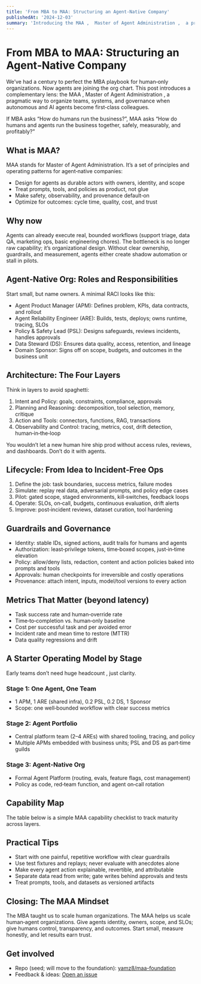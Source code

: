 ```yaml
---
title: 'From MBA to MAA: Structuring an Agent‑Native Company'
publishedAt: '2024-12-03'
summary: 'Introducing the MAA ,  Master of Agent Administration ,  a practical playbook to design orgs, systems, and governance for autonomous and AI agents.'
---
```


# From MBA to MAA: Structuring an Agent‑Native Company

We’ve had a century to perfect the MBA playbook for human‑only organizations. Now agents are joining the org chart. This post introduces a complementary lens: the MAA ,  Master of Agent Administration ,  a pragmatic way to organize teams, systems, and governance when autonomous and AI agents become first‑class colleagues.

If MBA asks “How do humans run the business?”, MAA asks “How do humans and agents run the business together, safely, measurably, and profitably?”

## What is MAA?

MAA stands for Master of Agent Administration. It’s a set of principles and operating patterns for agent‑native companies:

- Design for agents as durable actors with owners, identity, and scope
- Treat prompts, tools, and policies as product, not glue
- Make safety, observability, and provenance default‑on
- Optimize for outcomes: cycle time, quality, cost, and trust

## Why now

Agents can already execute real, bounded workflows (support triage, data QA, marketing ops, basic engineering chores). The bottleneck is no longer raw capability; it’s organizational design. Without clear ownership, guardrails, and measurement, agents either create shadow automation or stall in pilots.

## Agent‑Native Org: Roles and Responsibilities

Start small, but name owners. A minimal RACI looks like this:

- Agent Product Manager (APM): Defines problem, KPIs, data contracts, and rollout
- Agent Reliability Engineer (ARE): Builds, tests, deploys; owns runtime, tracing, SLOs
- Policy & Safety Lead (PSL): Designs safeguards, reviews incidents, handles approvals
- Data Steward (DS): Ensures data quality, access, retention, and lineage
- Domain Sponsor: Signs off on scope, budgets, and outcomes in the business unit

## Architecture: The Four Layers

Think in layers to avoid spaghetti:

1. Intent and Policy: goals, constraints, compliance, approvals
2. Planning and Reasoning: decomposition, tool selection, memory, critique
3. Action and Tools: connectors, functions, RAG, transactions
4. Observability and Control: tracing, metrics, cost, drift detection, human‑in‑the‑loop

You wouldn’t let a new human hire ship prod without access rules, reviews, and dashboards. Don’t do it with agents.

## Lifecycle: From Idea to Incident‑Free Ops

1. Define the job: task boundaries, success metrics, failure modes
2. Simulate: replay real data, adversarial prompts, and policy edge cases
3. Pilot: gated scope, staged environments, kill‑switches, feedback loops
4. Operate: SLOs, on‑call, budgets, continuous evaluation, drift alerts
5. Improve: post‑incident reviews, dataset curation, tool hardening

## Guardrails and Governance

- Identity: stable IDs, signed actions, audit trails for humans and agents
- Authorization: least‑privilege tokens, time‑boxed scopes, just‑in‑time elevation
- Policy: allow/deny lists, redaction, content and action policies baked into prompts and tools
- Approvals: human checkpoints for irreversible and costly operations
- Provenance: attach intent, inputs, model/tool versions to every action

## Metrics That Matter (beyond latency)

- Task success rate and human‑override rate
- Time‑to‑completion vs. human‑only baseline
- Cost per successful task and per avoided error
- Incident rate and mean time to restore (MTTR)
- Data quality regressions and drift

## A Starter Operating Model by Stage

Early teams don’t need huge headcount ,  just clarity.

### Stage 1: One Agent, One Team

- 1 APM, 1 ARE (shared infra), 0.2 PSL, 0.2 DS, 1 Sponsor
- Scope: one well‑bounded workflow with clear success metrics

### Stage 2: Agent Portfolio

- Central platform team (2–4 AREs) with shared tooling, tracing, and policy
- Multiple APMs embedded with business units; PSL and DS as part‑time guilds

### Stage 3: Agent‑Native Org

- Formal Agent Platform (routing, evals, feature flags, cost management)
- Policy as code, red‑team function, and agent on‑call rotation

## Capability Map

The table below is a simple MAA capability checklist to track maturity across layers.

<Table data={{
  headers: ['Layer','Capabilities','Primary Owner'],
  rows: [
    ['Intent & Policy','Goals, constraints, approvals','APM / PSL'],
    ['Planning','Decomposition, tool choice, memory','ARE'],
    ['Action & Tools','Connectors, RAG, transactions','ARE'],
    ['Observability','Tracing, evals, cost, drift','ARE'],
    ['Governance','Identity, authZ, provenance','PSL'],
  ]
}} />

## Practical Tips

- Start with one painful, repetitive workflow with clear guardrails
- Use test fixtures and replays; never evaluate with anecdotes alone
- Make every agent action explainable, revertible, and attributable
- Separate data read from write; gate writes behind approvals and tests
- Treat prompts, tools, and datasets as versioned artifacts

## Closing: The MAA Mindset

The MBA taught us to scale human organizations. The MAA helps us scale human‑agent organizations. Give agents identity, owners, scope, and SLOs; give humans control, transparency, and outcomes. Start small, measure honestly, and let results earn trust.

## Get involved

- Repo (seed; will move to the foundation): [yamz8/maa-foundation](https://github.com/yamz8/maa-foundation)
- Feedback & ideas: <a href="https://github.com/yamz8/maa-foundation/issues/new" target="_blank" rel="noopener noreferrer">Open an issue</a>
